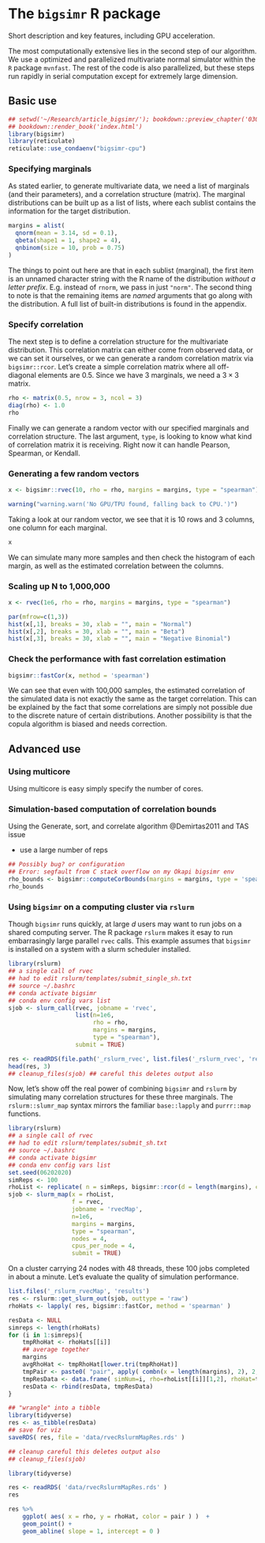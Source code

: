 # The `bigsimr` R package

Short description and key features, including GPU acceleration.

The most computationally extensive lies in the second step of our algorithm. We
use a optimized and parallelized multivariate normal simulator within the `R`
package `mvnfast`. The rest of the code is also parallelized, but these steps
run rapidly in serial computation except for extremely large dimension.

## Basic use

```r
## setwd('~/Research/article_bigsimr/'); bookdown::preview_chapter('030-bigsimr-package.Rmd')
## bookdown::render_book('index.html')
library(bigsimr)
library(reticulate)
reticulate::use_condaenv("bigsimr-cpu")
```

### Specifying marginals

As stated earlier, to generate multivariate data, we need a list of marginals (and their parameters), and a correlation structure (matrix). The marginal distributions can be built up as a list of lists, where each sublist contains the information for the target distribution.

```r
margins = alist(
  qnorm(mean = 3.14, sd = 0.1),
  qbeta(shape1 = 1, shape2 = 4),
  qnbinom(size = 10, prob = 0.75)
)
```

The things to point out here are that in each sublist (marginal), the first item is an unnamed character string with the R name of the distribution *without a letter prefix*. E.g. instead of `rnorm`, we pass in just `"norm"`. The second thing to note is that the remaining items are *named* arguments that go along with the distribution. A full list of built-in distributions is found in the appendix.

### Specify correlation

The next step is to define a correlation structure for the multivariate distribution. This correlation matrix can either come from observed data, or we can set it ourselves, or we can generate a random correlation matrix via `bigsimr::rcor`. Let's create a simple correlation matrix where all off-diagonal elements are 0.5. Since we have 3 marginals, we need a $3\times 3$ matrix.

```r
rho <- matrix(0.5, nrow = 3, ncol = 3)
diag(rho) <- 1.0
rho
```

Finally we can generate a random vector with our specified marginals and correlation structure. The last argument, `type`, is looking to know what kind of correlation matrix it is receiving. Right now it can handle Pearson, Spearman, or Kendall.

### Generating a few random vectors

```r
x <- bigsimr::rvec(10, rho = rho, margins = margins, type = "spearman")
```

```r
warning("warning.warn('No GPU/TPU found, falling back to CPU.')")
```

Taking a look at our random vector, we see that it is 10 rows and 3 columns, one column for each marginal.

```r
x
```

We can simulate many more samples and then check the histogram of each margin, as well as the estimated correlation between the columns.

### Scaling up N to 1,000,000

```r
x <- rvec(1e6, rho = rho, margins = margins, type = "spearman")

par(mfrow=c(1,3))
hist(x[,1], breaks = 30, xlab = "", main = "Normal")
hist(x[,2], breaks = 30, xlab = "", main = "Beta")
hist(x[,3], breaks = 30, xlab = "", main = "Negative Binomial")
```

### Check the performance with fast correlation estimation

```r
bigsimr::fastCor(x, method = 'spearman')
```

We can see that even with 100,000 samples, the estimated correlation of the simulated data is not exactly the same as the target correlation. This can be explained by the fact that some correlations are simply not possible due to the discrete nature of certain distributions. Another possibility is that the copula algorithm is biased and needs correction. 

## Advanced use

### Using multicore

Using multicore is easy simply specify the number of cores.

### Simulation-based computation of correlation bounds

Using the Generate, sort, and correlate algorithm @Demirtas2011  and TAS issue

- use a large number of reps

```r
## Possibly bug? or configuration
## Error: segfault from C stack overflow on my Okapi bigsimr env 
rho_bounds <- bigsimr::computeCorBounds(margins = margins, type = 'spearman', cores = 1, reps = 1e5)
rho_bounds
```

### Using `bigsimr` on a computing cluster via `rslurm`

Though `bigsimr` runs quickly, at large $d$ users may want to run jobs on a shared computing server. The R package `rslurm` makes it esay to run embarrasingly large parallel `rvec` calls. This example assumes that `bigsimr` is installed on a system with a slurm scheduler installed. 

```r
library(rslurm)
## a single call of rvec
## had to edit rslurm/templates/submit_single_sh.txt
## source ~/.bashrc
## conda activate bigsimr
## conda env config vars list
sjob <- slurm_call(rvec, jobname = 'rvec',
                   list(n=1e6,
                        rho = rho,
                        margins = margins,
                        type = "spearman"),
                   submit = TRUE)
```


```r
res <- readRDS(file.path('_rslurm_rvec', list.files('_rslurm_rvec', 'results')))
head(res, 3)
## cleanup_files(sjob) ## careful this deletes output also
```

Now, let's show off the real power of combining `bigsimr` and `rslurm` by simulating many correlation structures for these three marginals. The `rslurm::slumr_map` syntax mirrors the familiar `base::lapply` and `purrr::map` functions. 

```r
library(rslurm)
## a single call of rvec
## had to edit rslurm/templates/submit_sh.txt
## source ~/.bashrc
## conda activate bigsimr
## conda env config vars list
set.seed(06202020)
simReps <- 100
rhoList <- replicate( n = simReps, bigsimr::rcor(d = length(margins), constant_rho = TRUE), simplify=FALSE )
sjob <- slurm_map(x = rhoList,
                  f = rvec,
                  jobname = 'rvecMap',
                  n=1e6,
                  margins = margins,
                  type = "spearman",
                  nodes = 4,
                  cpus_per_node = 4,
                  submit = TRUE)

```

On a cluster carrying 24 nodes with 48 threads, these 100 jobs completed in about a minute. Let's evaluate the quality of simulation performance.


```r
list.files('_rslurm_rvecMap', 'results')
res <- rslurm::get_slurm_out(sjob, outtype = 'raw')
rhoHats <- lapply( res, bigsimr::fastCor, method = 'spearman' )

resData <- NULL
simreps <- length(rhoHats)
for (i in 1:simreps){
    tmpRhoHat <- rhoHats[[i]]
    ## average together
    margins
    avgRhoHat <- tmpRhoHat[lower.tri(tmpRhoHat)]
    tmpPair <- paste0( "pair", apply( combn(x = length(margins), 2), 2, paste, collapse = "_" ) )
    tmpResData <- data.frame( simNum=i, rho=rhoList[[i]][1,2], rhoHat=tmpRhoHat[lower.tri(tmpRhoHat)], pair=tmpPair )
    resData <- rbind(resData, tmpResData)
}

## "wrangle" into a tibble
library(tidyverse)
res <- as_tibble(resData)
## save for viz
saveRDS( res, file = 'data/rvecRslurmMapRes.rds' )

## cleanup careful this deletes output also
## cleanup_files(sjob) 
```

```r
library(tidyverse)

res <- readRDS( 'data/rvecRslurmMapRes.rds' )
res

res %>%
    ggplot( aes( x = rho, y = rhoHat, color = pair ) )  +
    geom_point() +
    geom_abline( slope = 1, intercept = 0 )
```
